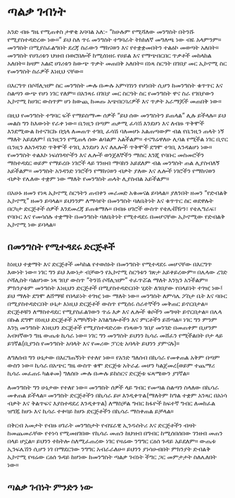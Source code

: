 # ጣልቃ ገብነት

አንድ ብዙ ግዜ የሚጠቀስ ታዋቂ አባባል አለ:- “ከሁሉም የሚሻለው መንግስት በትንሹ የሚያስተዳድረው ነው።” ይህ ስለ ጥሩ መንግስት ተግባራት ትክክለኛ መግለጫ ነው ብዬ አላምንም። መንግስት በሚያስፈልግበት ደረጃ ስራውን ማከናወን እና የተቋቋመበትን ተልዕኮ መወጣት አለበት። መንግስት የሀገሪቱን ህዝብ በወሮበሎች ከሚሰነዘሩ የሀይል እና የማጭበርበር ጥቃቶች መከላከል አለበት። ከዛም አልፎ ሀገሪቱን ከውጭ ጥቃት መጠበቅ አለበት። በነጻ ስርዓት በገበያ መር ኢኮኖሚ ስር የመንግስት ስራዎች እነዚህ ናቸው።

በእርግጥ በሶሻሊዝም ስር መንግስት ሙሉ በሙሉ አምባገነን የሆነበት ሲሆን ከመንግስት ቁጥጥር እና ስልጣን ውጭ የሆነ ነገር የለም። በአንጻሩ በገበያ መር ስርዓት ስር የመንግስት ዋና ስራ የገበያውን ኢኮኖሚ ከሀገር ውስጥም ሆነ ከውጪ ከመጡ አጭበርባሪዎች እና ጥቃት አራማጆች መጠበቅ ነው።

በዚህ የመንግስት ተግባር ፍች የማይስማሙ ሰዎች “ይህ ሰው መንግስትን ይጠላል” ሊሉ ይችላሉ። ይህ መልስ ግን ከእውነት የራቀ ነው። ቤንዚን በጣም ጠቃሚ ፈሳሽ እንደሆነ እና ለብዙ ጥቅሞች እንደሚውል ከተናገርኩ በኋላ ለመጠጥ ተገቢ ፈሳሽ ባለመሆኑ አልጠጣውም ብል የቤንዚን ጠላት ነኝ ማለት አይደለም፤ ቤንዚንን የሚጠላ ሰው ልባልም አልችልም። ተናግሬዋለሁ ሊባል የሚችል ነገር ቢኖር ቤንዚን ለአንዳንድ ጥቅሞች ተገቢ እንደሆነ እና ለሌሎች ጥቅሞች ደግሞ ተገቢ እንዳልሆነ ነው። የመንግስት ተልእኮ ነፍሰገዳዮችን እና ሌሎች ወንጀለኞችን ማሰር እንጂ የባቡር መስመሮችን ማስተዳደር ወይም የማይረቡ ነገሮች ላይ ገንዘብ ማባከን አይደለም ብል መንግስት ጠል ሊያስብለኝ አይችልም። መንግስት አንዳንድ ነገሮችን የማከናወን ብቃት ያለው እና ሌሎች ነገሮችን የማከናወን ብቃት የሌለው ተቋም ነው ማለት የመንግስት ጠላት ሊያስብል አይችልም።

በአሁኑ ዘመን የነጻ ኢኮኖሚ ስርዓትን ጠብቀን መራመድ አቁመናል ይባላል። ያለንበት ዘመን “የድብልቅ ኢኮኖሚ” ዘመን ይባላል። ይህንንም ለማሳየት በመንግስት ባለቤትነት እና ቁጥጥር ስር ወደዋሉት በርካታ ድርጅቶች ሰዎች እንደመረጃ ይጠቁማሉ። በብዙ ሀገሮች ውስጥ የቴሌቭዥን፣ የቴሌግራፍ፣ የባቡር እና የመሳሰሉ ተቋማት በመንግስት ባለቤትነት የሚተዳደሩ በመሆናቸው ኢኮኖሚው የድብልቅ ኢኮኖሚ ነው ይባላል።

## በመንግስት የሚተዳደሩ ድርጅቶች

ከነዚህ ተቋማት እና ድርጅቶች መካከል የተወሰኑት በመንግስት የሚተዳደሩ መሆናቸው በእርግጥ እውነት ነው። ነገር ግን ይህ እውነታ ብቻውን የኢኮኖሚ ስርዓቱን ገጽታ አይቀይረውም። በሌላው ረገድ ሶሻሊስት ባልሆነው ነጻ ገበያ ውስጥ “ትንሽ ሶሻሊዝም” ተፈጥሯል ማለት እንኳን አንችልም። ምክንያቱም መንግስት እነዚህን ድርጅቶች በሚያስተዳድርበት ሂደት ለገበያው የበላይነት ተገዢ ነው፤ ይህ ማለት ደግሞ ለሸማቹ የበላይነት ተገዢ ነው ማለት ነው። መንግስት ለምሳሌ ፖስታ ቤት እና ባቡር በሚያስተዳድርበት ሁኔታ እነዚህ ድርጅቶች ውስጥ የሚሰሩ ሰራተኞችን መቅጠር ይኖርበታል። ድርጅቶቹን ለማስተዳደር የሚያስፈልገውን ጥሬ እቃ እና ሌሎች ቁሶችን መግዛት ይኖርበታል። በሌላ በኩል ደግሞ በነዚህ ድርጅቶች አማካኝነት አገልግሎቶችን እና ምርቶችን ይሸጣል። ነገር ግን ምንም እንኳ መንግስት እነዚህን ድርጅቶች የሚያስተዳድረው የነጻውን ገበያ መንገድ በመጠቀም ቢሆንም አብዛኛውን ግዜ ውጤቱ ኪሳራ ነው። ነገር ግን መንግስት ይህንን ኪሳራ መሸፈን የሚችልበት ቦታ ላይ ይገኛል(ቢያንስ የመንግስት አባላት እና የመሪው ፓርቲ አባላት ይህንን ያምናሉ)።

ለግለሰብ ግን ሁኔታው በእርግጠኝነት የተለየ ነው። የአንድ ግለሰብ በኪሳራ የመቀጠል አቅም በጣም ውስን ነው። ኪሳራ በአጭር ግዜ ውስጥ ቁሞ ድርጅቱ አትራፊ መሆን ካልጀመረ(ወይም ተጨማሪ ኪሳራ መፈጠሩ ካልቆመ) ግለሰቡ ሙሉ በሙሉ ይከስርና ድርጅቱ ፍጻሜውን ያገኛል።

ለመንግስት ግን ሁኔታው የተለየ ነው። መንግስት ሰዎች ላይ ግብር የመጣል ስልጣን ስላለው በኪሳራ መቀጠል ይችላል። መንግስት ድርጅቶችን በኪሳራ ይዞ እንዲቀጥል(ማለትም ከግል ተቋም አንጻር በአነሳ ብቃት እና ቅልጥፍና እያስተዳደረ እንዲቀጥል) ለማስቻል ግብር ከፋዮች ከፍተኛ ግብር ለመክፈል ዝግጁ ከሆኑ እና ኪሳራ ተቀባይ ከሆኑ ድርጅቶችን በኪሳራ ማስቀጠል ይቻላል።

በቅርብ አመታት የብዙ ሀገራት መንግስታት የብሄራዊ ኢንዱስትሪ እና ድርጅቶችን ብዛት ከመጨመራቸው የተነሳ የሚመዘገበው የኪሳራ መጠን ከህዝብ በግብር ከሚሰበሰበው ገንዘብ መጠን በላይ ሆኗል። ይህንን ተከትሎ ስለሚፈጠረው ነገር የዛሬው ንግግር ርዕሰ ጉዳይ አይደለም። ውጤቱ ኢንፍሌሽን ሲሆን ነገ በማደርገው ንግግር አብራራለሁ። ይህንን ያነሳሁብበት ምክንያት ድብልቅ ኢኮኖሚ የዛሬው ርዕሰ ጉዳይ ከሆነው ከመንግስት ጣልቃ ገብነት ችግር ጋር መምታታት ስለሌለበት ነው።

## ጣልቃ ገብነት ምንድን ነው
